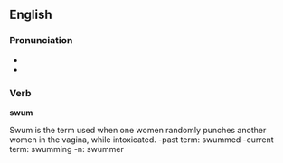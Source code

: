 ==English==

===Pronunciation===
* {{IPA|/swʌm/}}
* {{rhymes|ʌm}}

===Verb===
'''swum'''

Swum is the term used when one women randomly punches another women in the vagina, while intoxicated.
-past term: swummed
-current term: swumming
-n: swummer